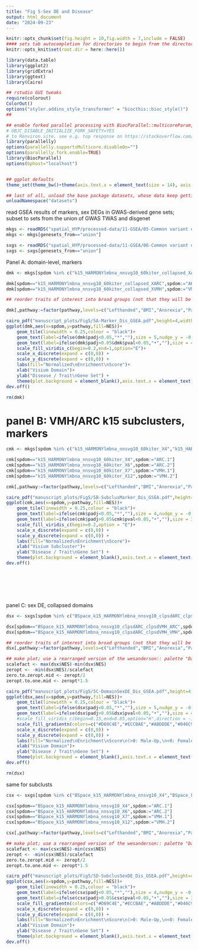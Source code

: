 ```yaml
---
title: "Fig 5-Sex DE and Disease"
output: html_document
date: "2024-09-23"
---
```


```r
knitr::opts_chunk$set(fig.height = 10,fig.width = 7,include = FALSE)
#### sets tab autocompletion for directories to begin from the directory containing the .Rproj session, instead of the script's directory if different
knitr::opts_knit$set(root.dir = here::here())

library(data.table)
library(ggplot2)
library(gridExtra)
library(ggtext)
library(Cairo)

## rstudio GUI tweaks
require(colorout)
ColorOut()
options("styler.addins_style_transformer" = "biocthis::bioc_style()")
##

## enable forked parallel processing with BiocParallel::multicoreParam, future::, etc. seemed to need this a couple times, but otherwise havent so its here as a preventative measure. part of this is adding the line 
# OBJC_DISABLE_INITIALIZE_FORK_SAFETY=YES
# to Renviron.site. see e.g. top response on https://stackoverflow.com/questions/73638290/python-on-mac-is-it-safe-to-set-objc-disable-initialize-fork-safety-yes-globall 
library(parallelly)
options(parallelly.supportsMulticore.disableOn="")
options(parallelly.fork.enable=TRUE)
library(BiocParallel)
options(bphost="localhost")


## ggplot defaults
theme_set(theme_bw()+theme(axis.text.x = element_text(size = 14), axis.title.x = element_text(size = 16), axis.text.y = element_text(size = 14), axis.title.y = element_text(size =16), plot.title = element_text(size = 20,hjust=0.5), strip.text = element_text(size=18), legend.text = element_text(size=10), legend.title = element_text(size=11,hjust=0.5)))

## last of all, unload the base package datasets, whose data keep getting in the way of autocompletions (e.g., Theoph is priortized over TRUE)
unloadNamespace("datasets")
```

read GSEA results of markers, sex DEGs in GWAS-derived gene sets; subset to sets from the union of GWAS TWAS and disgenet
```r
mkgs <- readRDS("spatial_HYP/processed-data/11-GSEA/05-Common variant disease gene enrichment in markers.RDS")
mkgs <- mkgs[genesets_from=="union"]

sxgs <- readRDS("spatial_HYP/processed-data/11-GSEA/06-Common variant disease gene enrichment in sex DEGs.RDS")
sxgs <- sxgs[genesets_from=="union"]
```


Panel A: domain-level, markers
```r
dmk <- mkgs[spdom %in% c("k15_HARMONYlmbna_nnsvg10_60kiter_collapsed_XARC","k15_HARMONYlmbna_nnsvg10_60kiter_collapsed_XVMH")]

dmk[spdom=="k15_HARMONYlmbna_nnsvg10_60kiter_collapsed_XARC",spdom:="ARC"]
dmk[spdom=="k15_HARMONYlmbna_nnsvg10_60kiter_collapsed_XVMH",spdom:="VMH"]

## reorder traits of interest into broad groups (not that they will be explicitly labeled as such, but still)

dmk[,pathway:=factor(pathway,levels=c("Lefthanded","BMI","Anorexia","Panic","PTSD","GAD","OCD","TS","ADHD","NDD","ASD","OUD","AUD","Cannabis","SCZ","BIP","MDD","AD"))]

cairo_pdf("manuscript_plots/Fig5/5A-Marker_Dis_GSEA.pdf",height=4,width=2.75)
ggplot(dmk,aes(x=spdom,y=pathway,fill=NES))+
    geom_tile(linewidth = 0.25,colour = "black")+
    geom_text(label=ifelse(dmk$padj<0.05,"*",""),size = 5,nudge_y = -0.2)+
    geom_text(label=ifelse(dmk$padj>0.05&dmk$pval<0.05,"•",""),size = 4)+
    scale_fill_viridis_c(begin=0.2,end=1,option="E")+
    scale_x_discrete(expand = c(0,0)) +
    scale_y_discrete(expand = c(0,0)) +
    labs(fill="Normalized\nEnrichment\nScore")+
    xlab("Visium Domain")+
    ylab("Disease / Trait\nGene Set") +
    theme(plot.background = element_blank(),axis.text.x = element_text(size=9,angle=90,vjust=0.5),axis.text.y=element_text(size=9),axis.title.x=element_text(size=10,hjust=0.5),axis.title.y=element_text(size=10,vjust=0.5,margin=margin(0,-0.15,0,0,"in")),legend.title = element_text(size=9,hjust=0.5),legend.text=element_text(size=8),legend.margin=margin(0,0,0,-0.1,"in"))
dev.off()

rm(dmk)
```

# panel B: VMH/ARC k15 subclusters, markers
```r
cmk <- mkgs[spdom %in% c("k15_HARMONYlmbna_nnsvg10_60kiter_X4","k15_HARMONYlmbna_nnsvg10_60kiter_X6","k15_HARMONYlmbna_nnsvg10_60kiter_X7","k15_HARMONYlmbna_nnsvg10_60kiter_X12")]

cmk[spdom=="k15_HARMONYlmbna_nnsvg10_60kiter_X4",spdom:="ARC.1"]
cmk[spdom=="k15_HARMONYlmbna_nnsvg10_60kiter_X6",spdom:="ARC.2"]
cmk[spdom=="k15_HARMONYlmbna_nnsvg10_60kiter_X7",spdom:="VMH.1"]
cmk[spdom=="k15_HARMONYlmbna_nnsvg10_60kiter_X12",spdom:="VMH.2"]

cmk[,pathway:=factor(pathway,levels=c("Lefthanded","BMI","Anorexia","Panic","PTSD","GAD","OCD","TS","ADHD","NDD","ASD","OUD","AUD","Cannabis","SCZ","BIP","MDD","AD"))]

cairo_pdf("manuscript_plots/Fig5/5B-SubclusMarker_Dis_GSEA.pdf",height=4,width=2.75)
ggplot(cmk,aes(x=spdom,y=pathway,fill=NES))+
    geom_tile(linewidth = 0.25,colour = "black")+
    geom_text(label=ifelse(cmk$padj<0.05,"*",""),size = 4,nudge_y = -0.2)+
    geom_text(label=ifelse(cmk$padj>0.05&cmk$pval<0.05,"•",""),size = 3)+
    scale_fill_viridis_c(begin=0.2,option = "E")+
    scale_x_discrete(expand = c(0,0)) +
    scale_y_discrete(expand = c(0,0)) +
    labs(fill="Normalized\nEnrichment\nScore")+
    xlab("Visium Subcluster")+
    ylab("Disease / Trait\nGene Set") +
    theme(plot.background = element_blank(),axis.text.x = element_text(size=9,angle=90,vjust=0.5),axis.text.y=element_text(size=9),axis.title.x=element_text(size=10,hjust=0.5),axis.title.y=element_text(size=10,vjust=0.5,margin=margin(0,-0.15,0,0,"in")),legend.title = element_text(size=9,hjust=0.5),legend.text=element_text(size=8),legend.margin=margin(0,0,0,-0.1,"in"))
dev.off()








```     

panel C: sex DE, collapsed domains
```r
dsx <- sxgs[spdom %in% c("BSpace_k15_HARMONYlmbna_nnsvg10_clpsdARC_clpsdVMH_ARC","BSpace_k15_HARMONYlmbna_nnsvg10_clpsdARC_clpsdVMH_VMH")]

dsx[spdom=="BSpace_k15_HARMONYlmbna_nnsvg10_clpsdARC_clpsdVMH_ARC",spdom:="ARC"]
dsx[spdom=="BSpace_k15_HARMONYlmbna_nnsvg10_clpsdARC_clpsdVMH_VMH",spdom:="VMH"]

## reorder traits of interest into broad groups (not that they will be explicitly labeled as such, but still)
dsx[,pathway:=factor(pathway,levels=c("Lefthanded","BMI","Anorexia","Panic","PTSD","GAD","OCD","TS","ADHD","NDD","ASD","OUD","AUD","Cannabis","SCZ","BIP","MDD","AD"))]

## make plot; use a rearranged version of the wesanderson:: palette "Darjeeling2" (colors 3,1,4,2)
scalefact <- max(dsx$NES)-min(dsx$NES)
zeropt <- -min(dsx$NES)/scalefact
zero.to.zeropt.mid <- zeropt/2
zeropt.to.one.mid <- zeropt*1.5

cairo_pdf("manuscript_plots/Fig5/5C-DomainSexDE_Dis_GSEA.pdf",height=4,width=2.75)
ggplot(dsx,aes(x=spdom,y=pathway,fill=NES))+
    geom_tile(linewidth = 0.25,colour = "black")+
    geom_text(label=ifelse(dsx$padj<0.05,"*",""),size = 5,nudge_y = -0.2)+
    geom_text(label=ifelse(dsx$padj>0.05&dsx$pval<0.05,"•",""),size = 4)+
    #scale_fill_viridis_c(begin=0.15,end=0.85,option="H",direction = -1)+
    scale_fill_gradientn(colors=c("#D69C4E","#ECCBAE","#ABDDDE","#046C9A"),values = c(0,zero.to.zeropt.mid,zeropt.to.one.mid,1))+
    scale_x_discrete(expand = c(0,0)) +
    scale_y_discrete(expand = c(0,0)) +
    labs(fill="Normalized\nEnrichment\nScore\n(>0: Male-Up,\n<0: Female-Up)")+
    xlab("Visium Domain")+
    ylab("Disease / Trait\nGene Set") +
    theme(plot.background = element_blank(),axis.text.x = element_text(size=9,angle=90,vjust=0.5),axis.text.y=element_text(size=9),axis.title.x=element_text(size=10,hjust=0.5),axis.title.y=element_text(size=10,vjust=0.5,margin=margin(0,-0.15,0,0,"in")),legend.title = element_text(size=9,hjust=0.5),legend.text=element_text(size=8),legend.margin=margin(0,0,0,-0.1,"in"))
dev.off()

rm(dsx)
```

same for subclusts
```r
csx <- sxgs[spdom %in% c("BSpace_k15_HARMONYlmbna_nnsvg10_X4","BSpace_k15_HARMONYlmbna_nnsvg10_X6","BSpace_k15_HARMONYlmbna_nnsvg10_X7","BSpace_k15_HARMONYlmbna_nnsvg10_X12")]

csx[spdom=="BSpace_k15_HARMONYlmbna_nnsvg10_X4",spdom:="ARC.1"]
csx[spdom=="BSpace_k15_HARMONYlmbna_nnsvg10_X6",spdom:="ARC.2"]
csx[spdom=="BSpace_k15_HARMONYlmbna_nnsvg10_X7",spdom:="VMH.1"]
csx[spdom=="BSpace_k15_HARMONYlmbna_nnsvg10_X12",spdom:="VMH.2"]

csx[,pathway:=factor(pathway,levels=c("Lefthanded","BMI","Anorexia","Panic","PTSD","GAD","OCD","TS","ADHD","NDD","ASD","OUD","AUD","Cannabis","SCZ","BIP","MDD","AD"))]

## make plot; use a rearranged version of the wesanderson:: palette "Darjeeling2" (colors 3,1,4,2)
scalefact <- max(csx$NES)-min(csx$NES)
zeropt <- -min(csx$NES)/scalefact
zero.to.zeropt.mid <- zeropt/2
zeropt.to.one.mid <- zeropt*1.5

cairo_pdf("manuscript_plots/Fig5/5D-SubclusSexDE_Dis_GSEA.pdf",height=4,width=3.25)
ggplot(csx,aes(x=spdom,y=pathway,fill=NES))+
    geom_tile(linewidth = 0.25,colour = "black")+
    geom_text(label=ifelse(csx$padj<0.05,"*",""),size = 4,nudge_y = -0.2)+
    geom_text(label=ifelse(csx$padj>0.05&csx$pval<0.05,"•",""),size = 3)+
    scale_fill_gradientn(colors=c("#D69C4E","#ECCBAE","#ABDDDE","#046C9A"),values = c(0,zero.to.zeropt.mid,zeropt.to.one.mid,1))+
    scale_x_discrete(expand = c(0,0)) +
    scale_y_discrete(expand = c(0,0)) +
    labs(fill="Normalized\nEnrichment\nScore\n(>0: Male-Up,\n<0: Female-Up)")+
    xlab("Visium Domain")+
    ylab("Disease / Trait\nGene Set") +
    theme(plot.background = element_blank(),axis.text.x = element_text(size=9,angle=90,vjust=0.5),axis.text.y=element_text(size=9),axis.title.x=element_text(size=10,hjust=0.5),axis.title.y=element_text(size=10,vjust=0.5,margin=margin(0,-0.15,0,0,"in")),legend.title = element_text(size=9,hjust=0.5),legend.text=element_text(size=8),legend.margin=margin(0,0,0,-0.1,"in"))
dev.off()
```

